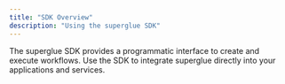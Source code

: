 ```yaml
---
title: "SDK Overview"
description: "Using the superglue SDK"
---
```


The superglue SDK provides a programmatic interface to create and execute workflows. Use the SDK to integrate superglue directly into your applications and services.

